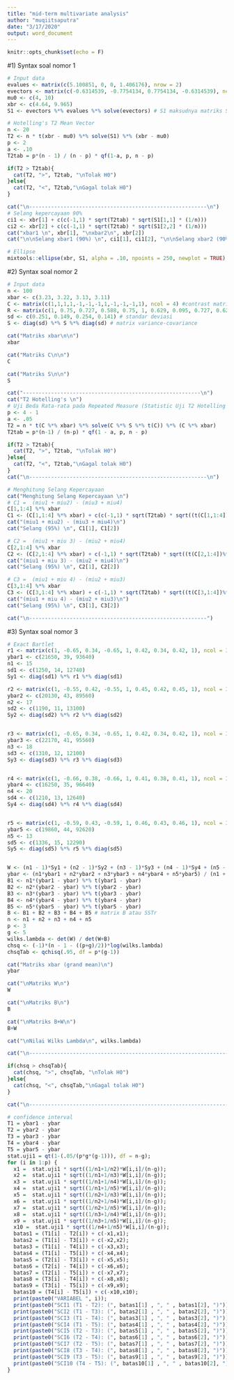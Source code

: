 ```yaml
---
title: "mid-term multivariate analysis"
author: "muqiitsaputra"
date: "3/17/2020"
output: word_document
---
```


```r
knitr::opts_chunk$set(echo = F)
```
#1) Syntax soal nomor 1
```r
# Input data
evalues <- matrix(c(5.100851, 0, 0, 1.406176), nrow = 2)
evectors <- matrix(c(-0.6314539, -0.7754134, 0.7754134, -0.6314539), ncol = 2)
mu0 <- c(4, 10)
xbr <- c(4.64, 9.965)
S1 <- evectors %*% evalues %*% solve(evectors) # S1 maksudnya matriks Sigma utk No. 1

# Hotelling's T2 Mean Vector
n <- 20
T2 <- n * t(xbr - mu0) %*% solve(S1) %*% (xbr - mu0)
p <- 2
a <- .10
T2tab = p*(n - 1) / (n - p) * qf(1-a, p, n - p)

if(T2 > T2tab){
  cat(T2, ">", T2tab, "\nTolak H0")
}else{
  cat(T2, "<", T2tab,"\nGagal tolak H0")
}

cat("\n---------------------------------------------------------\n")
# Selang kepercayaan 90%
ci1 <- xbr[1] + c(c(-1,1) * sqrt(T2tab) * sqrt(S1[1,1] * (1/n)))
ci2 <- xbr[2] + c(c(-1,1) * sqrt(T2tab) * sqrt(S1[2,2] * (1/n)))
cat("xbar1 \n", xbr[1], "\nxbar2\n", xbr[2])
cat("\n\nSelang xbar1 (90%) \n", ci1[1], ci1[2], "\n\nSelang xbar2 (90%)\n", ci2[1], ci2[2])

# Ellipse
mixtools::ellipse(xbr, S1, alpha = .10, npoints = 250, newplot = TRUE)
```

#2) Syntax soal nomor 2
```r
# Input data
n <- 100
xbar <- c(3.23, 3.22, 3.13, 3.11)
C <- matrix(c(1,1,1,1,-1,-1,-1,1,-1,-1,-1,1), ncol = 4) #contrast matrix, sesuaikan dengan soal
R <- matrix(c(1, 0.75, 0.727, 0.588, 0.75, 1, 0.629, 0.095, 0.727, 0.629, 1, 0.684, 0.588, 0.095, 0.684, 1), ncol = 4) # matrix correlation
sd <- c(0.251, 0.149, 0.254, 0.141) # standar deviasi
S <- diag(sd) %*% S %*% diag(sd) # matrix variance-covariance

cat("Matriks xbar\n\n")
xbar

cat("Matriks C\n\n")
C

cat("Matriks S\n\n")
S

cat("---------------------------------------------------------\n")
cat("T2 Hotelling's \n")
# Uji Beda Rata-rata pada Repeated Measure (Statistic Uji T2 Hotelling's)
p <- 4 - 1
a <- .05
T2 = n * t(C %*% xbar) %*% solve(C %*% S %*% t(C)) %*% (C %*% xbar)
T2tab = p*(n-1) / (n-p) * qf(1 - a, p, n - p)

if(T2 > T2tab){
  cat(T2, ">", T2tab, "\nTolak H0")
}else{
  cat(T2, "<", T2tab,"\nGagal tolak H0")
}
cat("\n---------------------------------------------------------\n")

# Menghitung Selang Kepercayaan
cat("Menghitung Selang Kepercayaan \n")
# C1 =  (miu1 + miu2) - (miu3 + miu4) 
C[1,1:4] %*% xbar
C1 <- (C[1,1:4] %*% xbar) + c(c(-1,1) * sqrt(T2tab) * sqrt((t(C[1,1:4])%*%S%*%C[1,1:4]) / n))
cat("(miu1 + miu2) - (miu3 + miu4)\n")
cat("Selang (95%) \n", C1[1], C1[2])

# C2 =  (miu1 + miu 3) - (miu2 + miu4) 
C[2,1:4] %*% xbar
C2 <- (C[2,1:4] %*% xbar) + c(-1,1) * sqrt(T2tab) * sqrt((t(C[2,1:4])%*%S%*%C[2,1:4]) / n)
cat("(miu1 + miu 3) - (miu2 + miu4)\n")
cat("Selang (95%) \n", C2[1], C2[2])

# C3 =  (miu1 + miu 4) - (miu2 + miu3) 
C[3,1:4] %*% xbar
C3 <- (C[3,1:4] %*% xbar) + c(-1,1) * sqrt(T2tab) * sqrt((t(C[3,1:4])%*%S%*%C[3,1:4]) / n)
cat("(miu1 + miu 4) - (miu2 + miu3)\n")
cat("Selang (95%) \n", C3[1], C3[2])

cat("\n---------------------------------------------------------")
```

#3) Syntax soal nomor 3
```r
# Exact Bartlet
r1 <- matrix(c(1, -0.65, 0.34, -0.65, 1, 0.42, 0.34, 0.42, 1), ncol = 3)
ybar1 <- c(21650, 39, 93640)
n1 <- 15
sd1 <- c(1250, 14, 12740)
Sy1 <- diag(sd1) %*% r1 %*% diag(sd1)

r2 <- matrix(c(1, -0.55, 0.42, -0.55, 1, 0.45, 0.42, 0.45, 1), ncol = 3)
ybar2 <- c(20130, 43, 89560)
n2 <- 17
sd2 <- c(1190, 11, 13100)
Sy2 <- diag(sd2) %*% r2 %*% diag(sd2)


r3 <- matrix(c(1, -0.65, 0.34, -0.65, 1, 0.42, 0.34, 0.42, 1), ncol = 3)
ybar3 <- c(22170, 41, 95560)
n3 <- 18
sd3 <- c(1310, 12, 12100)
Sy3 <- diag(sd3) %*% r3 %*% diag(sd3)


r4 <- matrix(c(1, -0.66, 0.38, -0.66, 1, 0.41, 0.38, 0.41, 1), ncol = 3)
ybar4 <- c(16250, 35, 96640)
n4 <- 20
sd4 <- c(1210, 13, 12640)
Sy4 <- diag(sd4) %*% r4 %*% diag(sd4)


r5 <- matrix(c(1, -0.59, 0.43, -0.59, 1, 0.46, 0.43, 0.46, 1), ncol = 3)
ybar5 <- c(19860, 44, 92620)
n5 <- 13
sd5 <- c(1336, 15, 12290)
Sy5 <- diag(sd5) %*% r5 %*% diag(sd5)


W <- (n1 - 1)*Sy1 + (n2 - 1)*Sy2 + (n3 - 1)*Sy3 + (n4 - 1)*Sy4 + (n5 - 1)*Sy5 # matrix W atau SSRes
ybar <- (n1*ybar1 + n2*ybar2 + n3*ybar3 + n4*ybar4 + n5*ybar5) / (n1 + n2 + n3 + n4 + n5) # grand mean
B1 <- n1*(ybar1 - ybar) %*% t(ybar1 - ybar) 
B2 <- n2*(ybar2 - ybar) %*% t(ybar2 - ybar)
B3 <- n3*(ybar3 - ybar) %*% t(ybar3 - ybar)
B4 <- n4*(ybar4 - ybar) %*% t(ybar4 - ybar)
B5 <- n5*(ybar5 - ybar) %*% t(ybar5 - ybar)
B <- B1 + B2 + B3 + B4 + B5 # matrix B atau SSTr
n <- n1 + n2 + n3 + n4 + n5
p <- 3
g <- 5
wilks.lambda <- det(W) / det(W+B)
chsq <- (-1)*(n - 1 - ((p+g)/2))*log(wilks.lambda)
chsqTab <- qchisq(.95, df = p*(g-1))

cat("Matriks xbar (grand mean)\n")
ybar

cat("\nMatriks W\n")
W

cat("\nMatriks B\n")
B

cat("\nMatriks B+W\n")
B+W

cat("\nNilai Wilks Lambda\n", wilks.lambda)

cat("\n--------------------------------------------------------------------\n\n")

if(chsq > chsqTab){
  cat(chsq, ">", chsqTab, "\nTolak H0")
}else{
  cat(chsq, "<", chsqTab,"\nGagal tolak H0")
}

cat("\n--------------------------------------------------------------------\n\n")


```

```r
# confidence interval
T1 = ybar1 - ybar
T2 = ybar2 - ybar
T3 = ybar3 - ybar
T4 = ybar4 - ybar
T5 = ybar5 - ybar
stat.uji1 = qt(1-(.05/(p*g*(g-1))), df = n-g); 
for (i in 1:p) {
  x1 =  stat.uji1 * sqrt((1/n1+1/n2)*W[i,i]/(n-g));
  x2 =  stat.uji1 * sqrt((1/n1+1/n3)*W[i,i]/(n-g)); 
  x3 =  stat.uji1 * sqrt((1/n1+1/n4)*W[i,i]/(n-g));
  x4 =  stat.uji1 * sqrt((1/n1+1/n5)*W[i,i]/(n-g));
  x5 =  stat.uji1 * sqrt((1/n2+1/n3)*W[i,i]/(n-g));
  x6 =  stat.uji1 * sqrt((1/n2+1/n4)*W[i,i]/(n-g));
  x7 =  stat.uji1 * sqrt((1/n2+1/n5)*W[i,i]/(n-g));
  x8 =  stat.uji1 * sqrt((1/n3+1/n4)*W[i,i]/(n-g));
  x9 =  stat.uji1 * sqrt((1/n3+1/n5)*W[i,i]/(n-g));
  x10 =  stat.uji1 * sqrt((1/n4+1/n5)*W[i,i]/(n-g));
  batas1 = (T1[i] - T2[i]) + c(-x1,x1);
  batas2 = (T1[i] - T3[i]) + c(-x2,x2);
  batas3 = (T1[i] - T4[i]) + c(-x3,x3);
  batas4 = (T1[i] - T5[i]) + c(-x4,x4);
  batas5 = (T2[i] - T3[i]) + c(-x5,x5);
  batas6 = (T2[i] - T4[i]) + c(-x6,x6);
  batas7 = (T2[i] - T5[i]) + c(-x7,x7);
  batas8 = (T3[i] - T4[i]) + c(-x8,x8);
  batas9 = (T3[i] - T5[i]) + c(-x9,x9);
  batas10 = (T4[i] - T5[i]) + c(-x10,x10);
  print(paste0("VARIABEL ", i));
  print(paste0("SCI1 (T1 - T2): (", batas1[1] , ", " , batas1[2], ")"));
  print(paste0("SCI2 (T1 - T3): (", batas2[1] , ", " , batas2[2], ")"));
  print(paste0("SCI3 (T1 - T4): (", batas3[1] , ", " , batas3[2], ")"));
  print(paste0("SCI4 (T1 - T5): (", batas4[1] , ", " , batas4[2], ")"));
  print(paste0("SCI5 (T2 - T3): (", batas5[1] , ", " , batas5[2], ")"));
  print(paste0("SCI6 (T2 - T4): (", batas6[1] , ", " , batas6[2], ")"));
  print(paste0("SCI7 (T2 - T5): (", batas7[1] , ", " , batas7[2], ")"));
  print(paste0("SCI8 (T3 - T4): (", batas8[1] , ", " , batas8[2], ")"));
  print(paste0("SCI9 (T3 - T5): (", batas9[1] , ", " , batas9[2], ")"));
  print(paste0("SCI10 (T4 - T5): (", batas10[1] , ", " , batas10[2], ")"));
} 

```